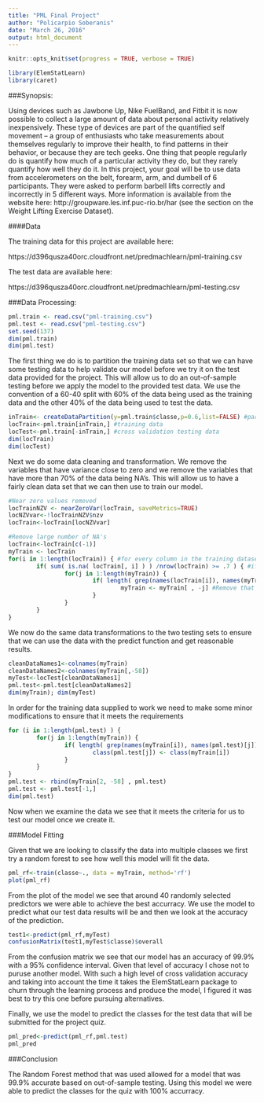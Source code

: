 ```yaml
---
title: "PML Final Project"
author: "Policarpio Soberanis"
date: "March 26, 2016"
output: html_document
---
```


```r
knitr::opts_knit$set(progress = TRUE, verbose = TRUE)
```

```r
library(ElemStatLearn)
library(caret)
```
###Synopsis: 

Using devices such as Jawbone Up, Nike FuelBand, and Fitbit it is now possible to collect a large amount of data about personal activity relatively inexpensively. These type of devices are part of the quantified self movement – a group of enthusiasts who take measurements about themselves regularly to improve their health, to find patterns in their behavior, or because they are tech geeks. One thing that people regularly do is quantify how much of a particular activity they do, but they rarely quantify how well they do it. In this project, your goal will be to use data from accelerometers on the belt, forearm, arm, and dumbell of 6 participants. They were asked to perform barbell lifts correctly and incorrectly in 5 different ways. More information is available from the website here: http://groupware.les.inf.puc-rio.br/har (see the section on the Weight Lifting Exercise Dataset).

####Data

The training data for this project are available here:

https://d396qusza40orc.cloudfront.net/predmachlearn/pml-training.csv

The test data are available here:

https://d396qusza40orc.cloudfront.net/predmachlearn/pml-testing.csv



###Data Processing:

```r
pml.train <- read.csv("pml-training.csv")
pml.test <- read.csv("pml-testing.csv")
set.seed(137)
dim(pml.train)
dim(pml.test)
```


The first thing we do is to partition the training data set so that we can have some testing data to help validate our model before we try it on the test data provided for the project. This will allow us to do an out-of-sample testing before we apply the model to the provided test data. We use the convention of a 60-40 split with 60% of the data being used as the training data and the other 40% of the data being used to test the data.

```r
inTrain<- createDataPartition(y=pml.train$classe,p=0.6,list=FALSE) #partition the data
locTrain<-pml.train[inTrain,] #training data
locTest<-pml.train[-inTrain,] #cross validation testing data
dim(locTrain)
dim(locTest)
```


Next we do some data cleaning and transformation. We remove the variables that have variance close to zero and we remove the variables that have more than 70% of the data being NA's. This will allow us to have a fairly clean data set that we can then use to train our model.

```r
#Near zero values removed
locTrainNZV <- nearZeroVar(locTrain, saveMetrics=TRUE)
locNZVvar<-!locTrainNZV$nzv
locTrain<-locTrain[locNZVvar]

#Remove large number of NA's
locTrain<-locTrain[c(-1)]
myTrain <- locTrain 
for(i in 1:length(locTrain)) { #for every column in the training dataset
        if( sum( is.na( locTrain[, i] ) ) /nrow(locTrain) >= .7 ) { #if the number of NAs > 70% of total observations
                for(j in 1:length(myTrain)) {
                        if( length( grep(names(locTrain[i]), names(myTrain)[j]) ) ==1)  { #if the columns are the same:
                                myTrain <- myTrain[ , -j] #Remove that column
                        }   
                } 
        }
}

```

We now do the same data transformations to the two testing sets to ensure that we can use the data with the predict function and get reasonable results.

```r
cleanDataNames1<-colnames(myTrain)
cleanDataNames2<-colnames(myTrain[,-58])
myTest<-locTest[cleanDataNames1]
pml.test<-pml.test[cleanDataNames2]
dim(myTrain); dim(myTest)
```


In order for the training data supplied to work we need to make some minor modifications to ensure that it meets the 
requirements 

```r
for (i in 1:length(pml.test) ) {
        for(j in 1:length(myTrain)) {
                if( length( grep(names(myTrain[i]), names(pml.test)[j]) ) ==1)  {
                        class(pml.test[j]) <- class(myTrain[i])
                }      
        }      
}
pml.test <- rbind(myTrain[2, -58] , pml.test) 
pml.test <- pml.test[-1,]
dim(pml.test)
```

Now when we examine the data we see that it meets the criteria for us to test our model once we create it.

###Model Fitting

Given that we are looking to classify the data into multiple classes we first try a random forest to see how well this model will fit the data. 

```r
pml_rf<-train(classe~., data = myTrain, method='rf')
plot(pml_rf)
```

From the plot of the model we see that around 40 randomly selected predictors we were able to achieve the best accurracy. We use the model to predict what our test data results will be and then we look at the accuracy of the prediction.

```r
test1<-predict(pml_rf,myTest)
confusionMatrix(test1,myTest$classe)$overall
```

From the confusion matrix we see that our model has an accuracy of 99.9% with a 95% confidence interval. Given that level of accuracy I chose not to puruse another model. With such a high level of cross validation accuracy and taking into account the time it takes the ElemStatLearn package to churn through the learning process and produce the model, I figured it was best to try this one before pursuing alternatives.

Finally, we use the model to predict the classes for the test data that will be submitted for the project quiz.
```r
pml_pred<-predict(pml_rf,pml.test)
pml_pred
```

###Conclusion

The Random Forest method that was used allowed for a model that was 99.9% accurate based on out-of-sample testing. Using this model we were able to predict the classes for the quiz with 100% accurracy.
